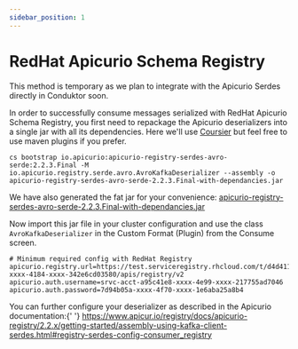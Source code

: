```yaml
---
sidebar_position: 1
---
```



# RedHat Apicurio Schema Registry

<InfoBox type="info">
  This method is temporary as we plan to integrate with the Apicurio Serdes directly in Conduktor
  soon.
</InfoBox>

In order to successfully consume messages serialized with RedHat Apicurio Schema Registry, you first need to repackage the Apicurio deserializers into a single jar with all its dependencies. Here we'll use [Coursier](https://get-coursier.io/docs/cli-bootstrap#assemblies) but feel free to use maven plugins if you prefer.&#x20;

```
cs bootstrap io.apicurio:apicurio-registry-serdes-avro-serde:2.2.3.Final -M io.apicurio.registry.serde.avro.AvroKafkaDeserializer --assembly -o apicurio-registry-serdes-avro-serde-2.2.3.Final-with-dependancies.jar
```

We have also generated the fat jar for your convenience: [apicurio-registry-serdes-avro-serde-2.2.3.Final-with-dependancies.jar](https://github.com/conduktor/docs/raw/master/assets/assets/apicurio-registry-serdes-avro-serde-2.2.3.Final-with-dependancies.jar)

Now import this jar file in your cluster configuration and use the class `AvroKafkaDeserializer` in the Custom Format (Plugin) from the Consume screen.

```
# Minimum required config with RedHat Registry
apicurio.registry.url=https://test.serviceregistry.rhcloud.com/t/d4d411af-xxxx-4184-xxxx-342e6cd03580/apis/registry/v2
apicurio.auth.username=srvc-acct-a95c41e8-xxxx-4e99-xxxx-217755ad7046
apicurio.auth.password=7d94b05a-xxxx-4f70-xxxx-1e6aba25a8b4
```

<InfoBox type="info">
  You can further configure your deserializer as described in the Apicurio documentation:{' '}
  <a
    href="https://www.apicur.io/registry/docs/apicurio-registry/2.2.x/getting-started/assembly-using-kafka-client-serdes.html#registry-serdes-config-consumer_registry"
    target="_blank"
  >
    https://www.apicur.io/registry/docs/apicurio-registry/2.2.x/getting-started/assembly-using-kafka-client-serdes.html#registry-serdes-config-consumer_registry
  </a>
</InfoBox>
